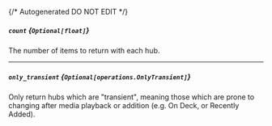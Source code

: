 {/* Autogenerated DO NOT EDIT  */}

##### `count` *{`Optional[float]`}*
The number of items to return with each hub.

---
##### `only_transient` *{`Optional[operations.OnlyTransient]`}*
Only return hubs which are "transient", meaning those which are prone to changing after media playback or addition (e.g. On Deck, or Recently Added).
<Collapsible openLabel={Labels.showProperties} closeLabel={Labels.hideProperties}>
    <OnlyTransient/>
</Collapsible>


